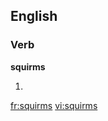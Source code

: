==English==

===Verb===
'''squirms'''

# {{third-person singular of|squirm}}

[[fr:squirms]]
[[vi:squirms]]